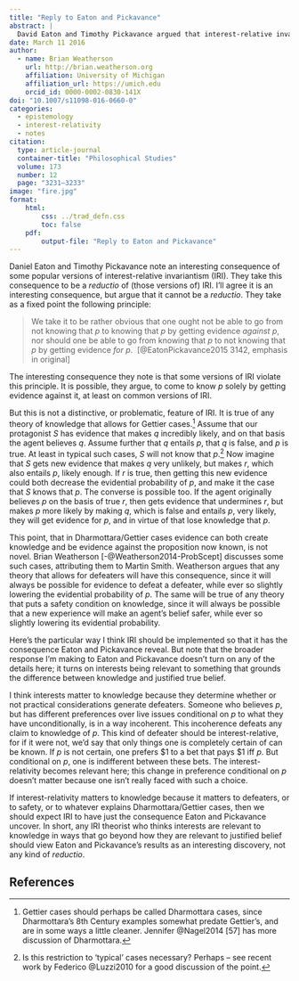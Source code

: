 ```yaml
---
title: "Reply to Eaton and Pickavance"
abstract: |
  David Eaton and Timothy Pickavance argued that interest-relative invariantism has a surprising and interesting consequence. They take this consequence to be so implausible that it refutes interest-relative invariantism. But in fact it is a consequence that any theory of knowledge that has the resources to explain familiar puzzles (such as Gettier cases) must have.
date: March 11 2016
author:
  - name: Brian Weatherson 
    url: http://brian.weatherson.org
    affiliation: University of Michigan
    affiliation_url: https://umich.edu
    orcid_id: 0000-0002-0830-141X
doi: "10.1007/s11098-016-0660-0"
categories:
  - epistemology
  - interest-relativity
  - notes
citation:
  type: article-journal
  container-title: "Philosophical Studies"
  volume: 173
  number: 12
  page: "3231–3233"
image: "fire.jpg"
format:
    html:
        css: ../trad_defn.css
        toc: false
    pdf:
        output-file: "Reply to Eaton and Pickavance"
---
```


Daniel Eaton and Timothy Pickavance note an interesting consequence of some popular versions of interest-relative invariantism (IRI). They take this consequence to be a *reductio* of (those versions of) IRI. I'll agree it is an interesting consequence, but argue that it cannot be a *reductio*. They take as a fixed point the following principle:

> We take it to be rather obvious that one ought not be able to go from not knowing that *p* to knowing that *p* by getting evidence *against* *p*, nor should one be able to go from knowing that *p* to not knowing that *p* by getting evidence *for* *p*.  [@EatonPickavance2015 3142, emphasis in original]

The interesting consequence they note is that some versions of IRI violate this principle. It is possible, they argue, to come to know *p* solely by getting evidence against it, at least on common versions of IRI.

But this is not a distinctive, or problematic, feature of IRI. It is true of any theory of knowledge that allows for Gettier cases.[^1] Assume that our protagonist *S* has evidence that makes *q* incredibly likely, and on that basis the agent believes *q*. Assume further that *q* entails *p*, that *q* is false, and *p* is true. At least in typical such cases, *S* will not know that *p*.[^2] Now imagine that *S* gets new evidence that makes *q* very unlikely, but makes *r*, which also entails *p*, likely enough. If *r* is true, then getting this new evidence could both decrease the evidential probability of *p*, and make it the case that *S* knows that *p*. The converse is possible too. If the agent originally believes *p* on the basis of true *r*, then gets evidence that undermines *r*, but makes *p* more likely by making *q*, which is false and entails *p*, very likely, they will get evidence for *p*, and in virtue of that lose knowledge that *p*.

[^1]: Gettier cases should perhaps be called Dharmottara cases, since Dharmottara's 8th Century examples somewhat predate Gettier's, and are in some ways a little cleaner. Jennifer @Nagel2014 [57] has more discussion of Dharmottara.

[^2]: Is this restriction to 'typical' cases necessary? Perhaps -- see recent work by Federico @Luzzi2010 for a good discussion of the point.

This point, that in Dharmottara/Gettier cases evidence can both create knowledge and be evidence against the proposition now known, is not novel. Brian Weatherson [-@Weatherson2014-ProbScept] discusses some such cases, attributing them to Martin Smith. Weatherson argues that any theory that allows for defeaters will have this consequence, since it will always be possible for evidence to defeat a defeater, while ever so slightly lowering the evidential probability of *p*. The same will be true of any theory that puts a safety condition on knowledge, since it will always be possible that a new experience will make an agent's belief safer, while ever so slightly lowering its evidential probability.

Here's the particular way I think IRI should be implemented so that it has the consequence Eaton and Pickavance reveal. But note that the broader response I'm making to Eaton and Pickavance doesn't turn on any of the details here; it turns on interests being relevant to something that grounds the difference between knowledge and justified true belief.

I think interests matter to knowledge because they determine whether or not practical considerations generate defeaters. Someone who believes *p*, but has different preferences over live issues conditional on *p* to what they have unconditionally, is in a way incoherent. This incoherence defeats any claim to knowledge of *p*. This kind of defeater should be interest-relative, for if it were not, we'd say that only things one is completely certain of can be known. If *p* is not certain, one prefers \$1 to a bet that pays \$1 iff *p*. But conditional on *p*, one is indifferent between these bets. The interest-relativity becomes relevant here; this change in preference conditional on *p* doesn't matter because one isn't really faced with such a choice.

If interest-relativity matters to knowledge because it matters to defeaters, or to safety, or to whatever explains Dharmottara/Gettier cases, then we should expect IRI to have just the consequence Eaton and Pickavance uncover. In short, any IRI theorist who thinks interests are relevant to knowledge in ways that go beyond how they are relevant to justified belief should view Eaton and Pickavance's results as an interesting discovery, not any kind of *reductio*.

::: {.content-visible unless-format="html"}
## References {-}
:::